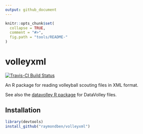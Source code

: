 ```yaml
---
output: github_document
---
```


<!-- README.md is generated from README.Rmd. Please edit that file -->

```r
knitr::opts_chunk$set(
  collapse = TRUE,
  comment = "#>",
  fig.path = "tools/README-"
)
```

# volleyxml

[![Travis-CI Build Status](https://travis-ci.org/raymondben/volleyxml.svg?branch=master)](https://travis-ci.org/raymondben/volleyxml)

An R package for reading volleyball scouting files in XML format.

See also the [datavolley R package](https://github.com/raymondben/datavolley) for DataVolley files.

## Installation

```r
library(devtools)
install_github("raymondben/volleyxml")
```

